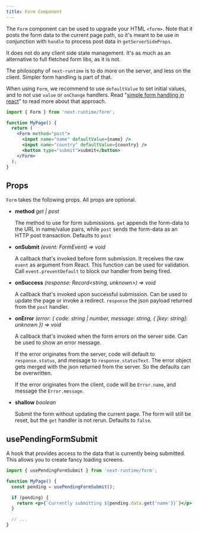 ```yaml
---
title: Form Component
---
```


The `Form` component can be used to upgrade your HTML `<form>`. Note that it
posts the form data to the current page path, so it's meant to be use in
conjunction with `handle` to process post data in `getServerSideProps`.

It does not do any client side state management. It's as much as an alternative
to full fletched form libs, as it is not.

The philosophy of `next-runtime` is to do more on the server, and less on the
client. Simpler form handling is part of that.

When using `Form`, we recommend to use `defaultValue` to set initial values, and
to not use `value` or `onChange` handlers. Read
"[simple form handling in react](https://dev.to/smeijer/simple-form-handling-in-react-o72)"
to read more about that approach.

```jsx
import { Form } from 'next-runtime/form';

function MyPage() {
  return (
    <Form method="post">
      <input name="name" defaultValue={name} />
      <input name="country" defaultValue={country} />
      <button type="submit">submit</button>
    </Form>
  );
}
```

## Props

`Form` takes the following props. All props are optional.

- **method** _get | post_

  The method to use for form submissions. `get` appends the form-data to the URL
  in name/value pairs, while `post` sends the form-data as an HTTP post
  transaction. Defaults to `post`

- **onSubmit** _(event: FormEvent) => void_

  A callback that's invoked before form submission. It receives the raw `event`
  as argument from React. This function can be used for validation. Call
  `event.preventDefault` to block our handler from being fired.

- **onSuccess** _(response: Record<string, unknown>) => void_

  A callback that's invoked upon successful submission. Can be used to update
  the page or invoke a redirect. `response` the json payload returned from the
  `post` handler.

- **onError** _(error: { code: string | number, message: string, { [key:
  string]: unknown }) => void_

  A callback that's invoked when the form errors on the server side. Can be used
  to show an error message.

  If the error originates from the server, code will default to
  `response.status`, and message to `response.statusText`. The error object gets
  merged with the json returned from the server. So the defaults can be
  overwritten.

  If the error originates from the client, code will be `Error.name`, and
  message the `Error.message`.

- **shallow** _boolean_

  Submit the form without updating the current page. The form will still be
  reset, but the `get` handler is not rerun. Defaults to `false`.

## usePendingFormSubmit

A hook that provides access to the data that is currently being submitted. This
allows you to create fancy loading screens.

```jsx
import { usePendingFormSubmit } from 'next-runtime/form';

function MyPage() {
  const pending = usePendingFormSubmit();

  if (pending) {
    return <p>{`Currently submitting ${pending.data.get('name')}`}</p>;
  }

  // ...
}
```
